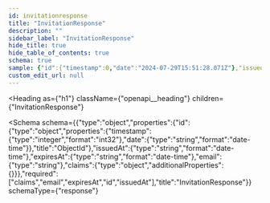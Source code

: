 ```yaml
---
id: invitationresponse
title: "InvitationResponse"
description: ""
sidebar_label: "InvitationResponse"
hide_title: true
hide_table_of_contents: true
schema: true
sample: {"id":{"timestamp":0,"date":"2024-07-29T15:51:28.071Z"},"issuedAt":"2024-07-29T15:51:28.071Z","expiresAt":"2024-07-29T15:51:28.071Z","email":"string","claims":{}}
custom_edit_url: null
---
```



<Heading
  as={"h1"}
  className={"openapi__heading"}
  children={"InvitationResponse"}
>
</Heading>





<Schema
  schema={{"type":"object","properties":{"id":{"type":"object","properties":{"timestamp":{"type":"integer","format":"int32"},"date":{"type":"string","format":"date-time"}},"title":"ObjectId"},"issuedAt":{"type":"string","format":"date-time"},"expiresAt":{"type":"string","format":"date-time"},"email":{"type":"string"},"claims":{"type":"object","additionalProperties":{}}},"required":["claims","email","expiresAt","id","issuedAt"],"title":"InvitationResponse"}}
  schemaType={"response"}
>
  
</Schema>
            